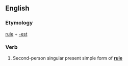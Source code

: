 ==English==

===Etymology===
[[rule]] + [[-est]]

===Verb===
{{infl|en|verb form}}

# {{archaic}} Second-person singular present simple form of '''[[rule]]'''
